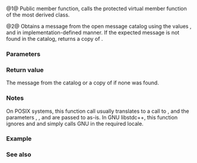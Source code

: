 {{cpp/locale/messages/title|get|do_get}}
{{cpp/locale/messages/navbar}}
{{dcl begin}}
{{dcl header|locale}}
{{dcl|num=1|1=
public:
string_type get( catalog cat, int set, int msgid, const string_type&amp; dfault ) const;
}}
{{dcl|num=2|1=
protected:
virtual string_type do_get( catalog cat, int set, int msgid, const string_type&amp; dfault ) const;
}}
{{dcl end}}

@1@ Public member function, calls the protected virtual member function {{tt|do_get}} of the most derived class.

@2@ Obtains a message from the open message catalog {{c|cat}} using the values {{c|set}}, {{c|msgid}} and {{c|dfault}} in implementation-defined manner. If the expected message is not found in the catalog, returns a copy of {{c|dfault}}.

===Parameters===
{{par begin}}
{{par|cat|identifier of message catalog obtained from {{lc|open()}} and not yet passed to {{lc|close()}}}}
{{par|set|implementation-defined argument, message set in POSIX}}
{{par|msgid|implementation-defined argument, message id in POSIX}}
{{par|dfault|the string to look up in the catalog (if the catalog uses string look-up) and also the string to return in case of a failure}}
{{par end}}

===Return value===
The message from the catalog or a copy of {{c|dfault}} if none was found.

===Notes===
On POSIX systems, this function call usually translates to a call to {{tt|[https://pubs.opengroup.org/onlinepubs/9699919799/functions/catgets.html catgets()]}}, and the parameters {{c|set}}, {{c|msgid}}, and {{c|dfault}} are passed to {{tt|catgets()}} as-is. In GNU libstdc++, this function ignores {{c|set}} and {{c|msgid}} and simply calls GNU {{c|gettext(dfault)}} in the required locale.

===Example===
{{cpp/locale/messages/example}}

===See also===
{{dsc begin}}
{{dsc end}}

{{langlinks|ja|zh}}